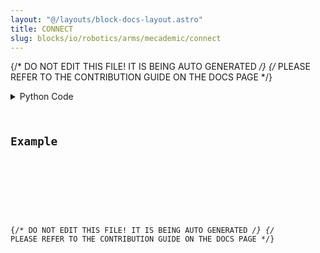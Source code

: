 ```yaml
---
layout: "@/layouts/block-docs-layout.astro"
title: CONNECT
slug: blocks/io/robotics/arms/mecademic/connect
---
```


{/* DO NOT EDIT THIS FILE! IT IS BEING AUTO GENERATED */}
{/* PLEASE REFER TO THE CONTRIBUTION GUIDE ON THE DOCS PAGE */}


<PythonDocsDisplay docstring={docstring} />
<details>
<summary>Python Code</summary>



<Code code={pythonCode} lang="py" wrap theme="dracula" />

[Find this Flojoy Block on GitHub](https://github.com/flojoy-ai/blocks/blob/main/blocks/IO/ROBOTICS/ARMS/MECADEMIC/CONNECT/CONNECT.py)

</details>

## Example


<GetHelpWidget />


<AppDisplay app={app} blockName="CONNECT" client:visible />


<Example />

{/* DO NOT EDIT THIS FILE! IT IS BEING AUTO GENERATED */}
{/* PLEASE REFER TO THE CONTRIBUTION GUIDE ON THE DOCS PAGE */}
